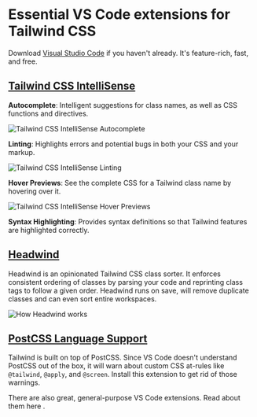 
<Head
  title='Essential VS Code extensions for Tailwind CSS'
  description='Essential VS Code extensions for Tailwind CSS'
  keywords='visual studio code, vs code, tailwind css, tailwind'
  previewImage='tailwind-css-logo.png'
/>

# Essential VS Code extensions for Tailwind CSS

Download [Visual Studio Code](https://code.visualstudio.com/download) if you haven't already. It's feature-rich, fast, and free.

## [Tailwind CSS IntelliSense](https://marketplace.visualstudio.com/items?itemName=bradlc.vscode-tailwindcss)

**Autocomplete**: Intelligent suggestions for class names, as well as CSS functions and directives.

<Image
  src={TailwindCSSIntellisenseAutocomplete}
  alt='Tailwind CSS IntelliSense Autocomplete'
  priority
/>

**Linting**: Highlights errors and potential bugs in both your CSS and your markup.

<Image
  src={TailwindCSSIntellisenseLinting}
  alt='Tailwind CSS IntelliSense Linting'
/>

**Hover Previews**: See the complete CSS for a Tailwind class name by hovering over
it.

<Image
  src={TailwindCSSIntellisenseHoverPreviews}
  alt='Tailwind CSS IntelliSense Hover Previews'
/>

**Syntax Highlighting**: Provides syntax definitions so that Tailwind features are highlighted correctly.

## [Headwind](https://marketplace.visualstudio.com/items?itemName=heybourn.headwind)

Headwind is an opinionated Tailwind CSS class sorter. It enforces consistent ordering of classes by parsing your code and reprinting class tags to follow a given order. Headwind runs on save, will remove duplicate classes and can even sort entire workspaces.

<Image src={HowHeadwindWorks} alt='How Headwind works' />

## [PostCSS Language Support](https://marketplace.visualstudio.com/items?itemName=csstools.postcss)

Tailwind is built on top of PostCSS. Since VS Code doesn't understand PostCSS out of the box, it will warn about custom CSS at-rules like `@tailwind`, `@apply`, and `@screen`. Install this extension to get rid of those warnings.

There are also great, general-purpose VS Code extensions. Read about them <Link href='/blog/favorite-visual-studio-code-extensions'><a>here</a></Link>
.
